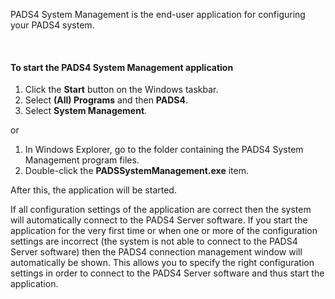 PADS4 System Management is the end-user application for configuring your PADS4 system.

 

#### **To start the PADS4 System Management application**

1. Click the **Start** button on the Windows taskbar.
2. Select **(All) Programs** and then **PADS4**.
3. Select **System Management**.

or

1. In Windows Explorer, go to the folder containing the PADS4 System Management program files.
2. Double-click the **PADSSystemManagement.exe** item.

After this, the application will be started.

<Tip>
  If all configuration settings of the application are correct then the system will automatically connect to the PADS4 Server software. If you start the application for the very first time or when one or more of the configuration settings are incorrect (the system is not able to connect to the PADS4 Server software) then the PADS4 connection management window will automatically be shown. This allows you to specify the right configuration settings in order to connect to the PADS4 Server software and thus start the application.
</Tip>